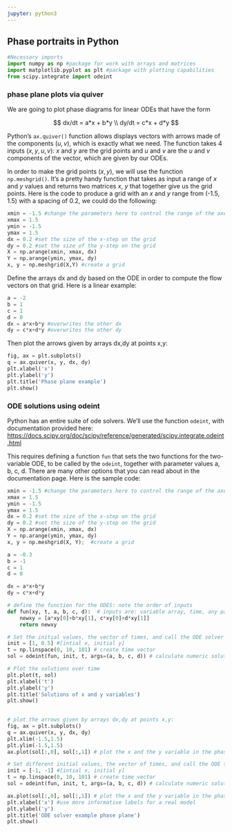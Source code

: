 ```yaml
---
jupyter: python3
---
```


##  Phase portraits in Python

```python
#Necessary imports
import numpy as np #package for work with arrays and matrices
import matplotlib.pyplot as plt #package with plotting capabilities
from scipy.integrate import odeint
```

### phase plane plots via quiver
We are going to plot phase diagrams for linear ODEs that have the form

$$
dx/dt = a*x + b*y \\
dy/dt = c*x + d*y
$$

Python's `ax.quiver()` function allows displays vectors with arrows made of the components $(u,v)$, which is exactly what we need. The function takes 4 inputs $(x,y,u,v)$: $x$ and $y$ are the grid points and $u$ and $v$ are the $u$ and $v$ components of the vector, which are given by our ODEs. 

In order to make the grid points $(x,y)$, we will use the function `np.meshgrid()`. It's a pretty handy function that takes as input a range of $x$ and $y$ values and returns two matrices $x$, $y$ that together give us the grid points. Here is the code to produce a grid with an $x$ and $y$ range from (-1.5, 1.5) with a spacing of 0.2, we could do the following:

```python
xmin = -1.5 #change the parameters here to control the range of the axes
xmax = 1.5
ymin = -1.5
ymax = 1.5
dx = 0.2 #set the size of the x-step on the grid
dy = 0.2 #set the size of the y-step on the grid
X = np.arange(xmin, xmax, dx)
Y = np.arange(ymin, ymax, dy)
x, y = np.meshgrid(X,Y) #create a grid
```

Define the arrays dx and dy based on the ODE in order to compute the flow vectors on that grid. Here is a linear example:

```python
a = -2
b = 1
c = 1
d = 0
dx = a*x+b*y #overwrites the other dx
dy = c*x+d*y #overwrites the other dy
```

Then plot the arrows given by arrays dx,dy at points x,y:

```python
fig, ax = plt.subplots()
q = ax.quiver(x, y, dx, dy)
plt.xlabel('x')
plt.ylabel('y')
plt.title('Phase plane example')
plt.show()
```

### ODE solutions using odeint
Python has an entire suite of ode solvers. We'll use the function `odeint`, with documentation provided here: <https://docs.scipy.org/doc/scipy/reference/generated/scipy.integrate.odeint.html>

This requires defining a function `fun` that sets the two functions for the two-variable ODE, to be called by the `odeint`, together with parameter values a, b, c, d. There are many other options that you can read about in the documentation page. Here is the sample code:

```python
xmin = -1.5 #change the parameters here to control the range of the axes
xmax = 1.5
ymin = -1.5
ymax = 1.5
dx = 0.2 #set the size of the x-step on the grid
dy = 0.2 #set the size of the y-step on the grid
X = np.arange(xmin, xmax, dx)
Y = np.arange(ymin, ymax, dy)
x, y = np.meshgrid(X, Y);  #create a grid

a = -0.3
b = -1
c = 1
d = 0

dx = a*x+b*y
dy = c*x+d*y

# define the function for the ODES: note the order of inputs 
def fun(xy, t, a, b, c, d):  # inputs are: variable array, time, any parameters
    newxy = [a*xy[0]+b*xy[1], c*xy[0]+d*xy[1]]
    return newxy

# Set the initial values, the vector of times, and call the ODE solver
init = [1, 0.5] #[intial x, initial y]
t = np.linspace(0, 10, 101) # create time vector 
sol = odeint(fun, init, t, args=(a, b, c, d)) # calculate numeric solution of ODE defined in fun

# Plot the solutions over time
plt.plot(t, sol)
plt.xlabel('t')
plt.ylabel('y')
plt.title('Solutions of x and y variables')
plt.show()

    
# plot the arrows given by arrays dx,dy at points x,y:
fig, ax = plt.subplots()
q = ax.quiver(x, y, dx, dy)
plt.xlim(-1.5,1.5)
plt.ylim(-1.5,1.5)
ax.plot(sol[:,0], sol[:,1]) # plot the x and the y variable in the phase plane

# Set different initial values, the vector of times, and call the ODE solver again
init = [-1, -1] #[intial x, initial y]
t = np.linspace(0, 10, 101) # create time vector 
sol = odeint(fun, init, t, args=(a, b, c, d)) # calculate numeric solution of ODE defined in fun

ax.plot(sol[:,0], sol[:,1]) # plot the x and the y variable in the phase plane
plt.xlabel('x') #use more informative labels for a real model
plt.ylabel('y')
plt.title('ODE solver example phase plane')
plt.show()
```


